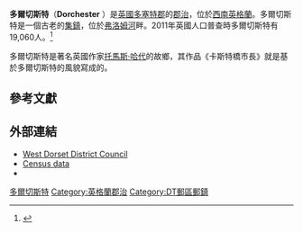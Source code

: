 {{Infobox UK place
| official_name=         Dorchester
 | static_image_name=    Town Pump and Corn Exchange - Dorchester.jpg
 | static_image_caption= 多爾切斯特的穀物交易所
 |static_image_2=
 |static_image_2_caption=
 | country=               英格蘭
 | region=                西南英格蘭
 | shire_county=          [[多塞特郡|多塞特郡]]
 | shire_district=        [[西多塞特|西多塞特]]
 | constituency_westminster= [[西多塞特_(英國國會選區)|西多塞特]]
| population = 20,101
| population_ref =
  | population_density=
 | os_grid_reference=     SY690906
 | map_type=              Dorset
 | latitude=              50.7154
 | longitude=             -2.4367
 | post_town=             DORCHESTER
 | postcode_area=         DT
 | postcode_district=     DT1
 | dial_code=             01305
 | london_distance=
 | website= http://www.dorchester-tc.gov.uk
}}

'''多爾切斯特'''（'''Dorchester''' {{IPAc-en|ˈ|d|ɔr|tʃ|ɛ|s|t|ər}} {{respell|DOR|ches-tər}}）是[[英國|英國]][[多塞特郡|多塞特郡]]的[[郡治|郡治]]，位於[[西南英格蘭|西南英格蘭]]。多爾切斯特是一個古老的[[集鎮|集鎮]]，位於[[弗洛姆河_(多塞特郡)|弗洛姆河]]畔。2011年英國人口普查時多爾切斯特有19,060人。<ref name="Dorchester Population">{{Cite web |url=http://www.dorsetforyou.com/343563 |title=Dorchester Population |access-date=2014-02-13 |archive-date=2011-09-30 |archive-url=https://web.archive.org/web/20110930112401/http://www.dorsetforyou.com/343563 |dead-url=no }}</ref>

多爾切斯特是著名英國作家[[托馬斯·哈代|托馬斯·哈代]]的故鄉，其作品《卡斯特橋市長》就是基於多爾切斯特的風貌寫成的。

==參考文獻==
{{reflist|colwidth=30em}}

== 外部連結 ==
{{Commons category|Dorchester, Dorset}}
*[http://www.dorsetforyou.com/ West Dorset District Council] {{Wayback|url=http://www.dorsetforyou.com/ |date=20110802075119 }}
*[http://www.dorsetforyou.com/statistics/2011-census Census data] {{Wayback|url=http://www.dorsetforyou.com/statistics/2011-census |date=20150923130501 }}
*{{dmoz|/Regional/Europe/United_Kingdom/England/Dorset/Dorchester/}}

{{Authority control}}
[[Category:多爾切斯特|]]
[[Category:英格蘭郡治|Category:英格蘭郡治]]
[[Category:DT郵區郵鎮|Category:DT郵區郵鎮]]